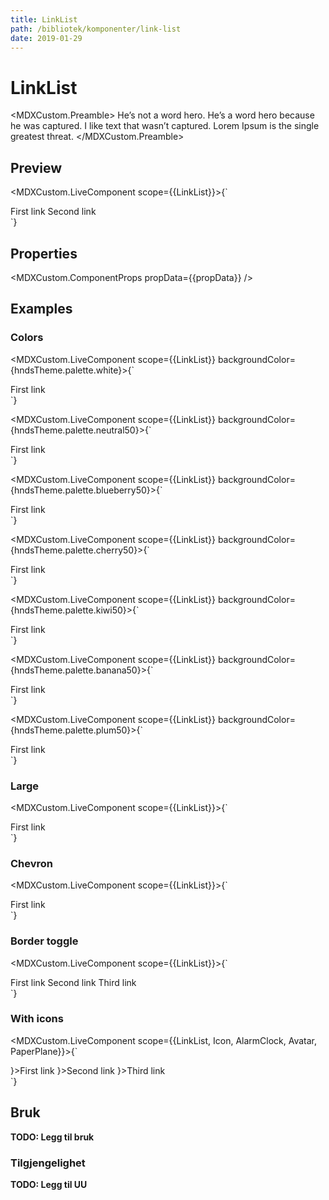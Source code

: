 ```yaml
---
title: LinkList
path: /bibliotek/komponenter/link-list
date: 2019-01-29
---
```



# LinkList

<MDXCustom.Preamble>
  He’s not a word hero. He’s a word hero because he was captured. I like text that wasn’t captured. Lorem Ipsum is the
  single greatest threat.
</MDXCustom.Preamble>

## Preview

<MDXCustom.LiveComponent scope={{LinkList}}>{`
  <div style={{width: '30rem'}}>
    <LinkList
      color="neutral">
      <LinkList.Link>First link</LinkList.Link>
      <LinkList.Link>Second link</LinkList.Link>
    </LinkList>
  </div>
`}</MDXCustom.LiveComponent>

## Properties

<MDXCustom.ComponentProps propData={{propData}} />

## Examples

### Colors

<MDXCustom.LiveComponent scope={{LinkList}} backgroundColor={hndsTheme.palette.white}>{`
  <div style={{width: '30rem'}}>
    <LinkList
      color="white">
      <LinkList.Link>First link</LinkList.Link>
    </LinkList>
  </div>
`}</MDXCustom.LiveComponent>

<MDXCustom.LiveComponent scope={{LinkList}} backgroundColor={hndsTheme.palette.neutral50}>{`
  <div style={{width: '30rem'}}>
    <LinkList
      color="neutral">
      <LinkList.Link>First link</LinkList.Link>
    </LinkList>
  </div>
`}</MDXCustom.LiveComponent>

<MDXCustom.LiveComponent scope={{LinkList}} backgroundColor={hndsTheme.palette.blueberry50}>{`
  <div style={{width: '30rem'}}>
    <LinkList
      color="blueberry">
      <LinkList.Link>First link</LinkList.Link>
    </LinkList>
  </div>
`}</MDXCustom.LiveComponent>

<MDXCustom.LiveComponent scope={{LinkList}} backgroundColor={hndsTheme.palette.cherry50}>{`
  <div style={{width: '30rem'}}>
    <LinkList
      color="cherry">
      <LinkList.Link>First link</LinkList.Link>
    </LinkList>
  </div>
`}</MDXCustom.LiveComponent>

<MDXCustom.LiveComponent scope={{LinkList}} backgroundColor={hndsTheme.palette.kiwi50}>{`
  <div style={{width: '30rem'}}>
    <LinkList
      color="kiwi">
      <LinkList.Link>First link</LinkList.Link>
    </LinkList>
  </div>
`}</MDXCustom.LiveComponent>

<MDXCustom.LiveComponent scope={{LinkList}} backgroundColor={hndsTheme.palette.banana50}>{`
  <div style={{width: '30rem'}}>
    <LinkList
      color="banana">
      <LinkList.Link>First link</LinkList.Link>
    </LinkList>
  </div>
`}</MDXCustom.LiveComponent>

<MDXCustom.LiveComponent scope={{LinkList}} backgroundColor={hndsTheme.palette.plum50}>{`
  <div style={{width: '30rem'}}>
    <LinkList
      color="plum">
      <LinkList.Link>First link</LinkList.Link>
    </LinkList>
  </div>
`}</MDXCustom.LiveComponent>

### Large

<MDXCustom.LiveComponent scope={{LinkList}}>{`
  <div style={{width: '30rem'}}>
    <LinkList
    large
      color="neutral">
      <LinkList.Link>First link</LinkList.Link>
    </LinkList>
  </div>
`}</MDXCustom.LiveComponent>

### Chevron

<MDXCustom.LiveComponent scope={{LinkList}}>{`
  <div style={{width: '30rem'}}>
    <LinkList
    chevron
      color="neutral">
      <LinkList.Link>First link</LinkList.Link>
    </LinkList>
  </div>
`}</MDXCustom.LiveComponent>

### Border toggle

<MDXCustom.LiveComponent scope={{LinkList}}>{`
  <div style={{width: '30rem'}}>
    <LinkList
      topBorder={false}
      bottomBorder={false}
      color="neutral">
      <LinkList.Link>First link</LinkList.Link>
      <LinkList.Link>Second link</LinkList.Link>
      <LinkList.Link>Third link</LinkList.Link>
    </LinkList>
  </div>
`}</MDXCustom.LiveComponent>

### With icons

<MDXCustom.LiveComponent scope={{LinkList, Icon, AlarmClock, Avatar, PaperPlane}}>{`
  <div style={{width: '30rem'}}>
    <LinkList
      color="neutral">
      <LinkList.Link icon={<Icon svgIcon={AlarmClock} />}>First link</LinkList.Link>
      <LinkList.Link icon={<Icon svgIcon={PaperPlane} />}>Second link</LinkList.Link>
      <LinkList.Link icon={<Icon svgIcon={Avatar} />}>Third link</LinkList.Link>
    </LinkList>
  </div>
`}</MDXCustom.LiveComponent>

## Bruk

**TODO: Legg til bruk**

### Tilgjengelighet

**TODO: Legg til UU**
